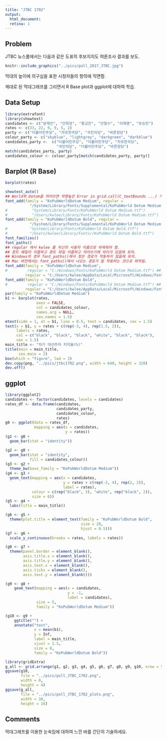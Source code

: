 ```yaml
---
title: "JTBC 1702"
output: 
  html_document:
  retina: 1
---
```


## Problem

JTBC 뉴스룸에서는 다음과 같은 도표의 후보지지도 여론조사 결과를 보도. 

```r
knitr::include_graphics("../pics/poll_2017_JTBC.jpg")
```

<!--
![JTBC 뉴스룸 2017. 2월](../pics/poll_2017_JTBC.jpg)
-->

막대의 높이에 의구심을 표한 시청자들의 항의에 직면함. 

제대로 된 막대그래프를 그리면서 R Base plot과 ggplot에 대하여 학습.


## Data Setup

```r
library(extrafont) 
library(showtext)
candidates <- c("문재인", "안희정", "황교안", "안철수", "이재명", "유승민") 
rates <- c(33, 22, 9, 9, 5, 2)
party <- c("더불어민주당", "자유한국당", "국민의당", "바른정당")
colour_party <- c("skyblue", "lightgrey", "darkgreen", "darkblue")
candidates_party <-  c("더불어민주당", "더불어민주당", "자유한국당", 
                       "국민의당", "더불어민주당", "바른정당")
match(candidates_party, party)
candidates_colour <- colour_party[match(candidates_party, party)]
```

<P style = "page-break-before:always">

## Barplot (R Base)

```r
barplot(rates)
```

<P style = "page-break-before:always">

```r
showtext_auto()
## World와 Dotum을 띄어쓰면 악명높은 Error in grid.call(C_textBounds ...) 가 나오게 되어 ttf 파일 이름과는 달리 붙여쓰게 되었음.
font_add(family = "KoPubWorldDotum Medium", regular =
           "/System/Library/Fonts/Supplemental/KoPubWorld Dotum Medium.ttf")
#           "System/Library/Fonts/KoPubWorld Dotum Medium.ttf")
#           "/Users/kwlee/Library/Fonts/KoPubWorld Dotum Medium.ttf")
font_add(family = "KoPubWorldDotum Bold", regular =
           "/System/Library/Fonts/Supplemental/KoPubWorld Dotum Medium.ttf")
#          "System/Library/Fonts/KoPubWorld Dotum Bold.ttf") 
#          "/Users/kwlee/Library/Fonts//KoPubWorld Dotum Bold.ttf")
font_families()
font_paths()
## regular 에서 kwlee 를 자신의 사용자 이름으로 바꿔줘야 함.
## 폰트 패밀리 이름하고 폰트 파일 이름하고 띄어쓰기에 차이가 있음에 유의.
## Windows의 경우 font_paths()에서 찾은 경로가 작동하지 않음에 유의.
## Mac 버전에서는 font_paths()에서 나오는 경로가 잘 작동하는 것으로 파악됨.
font_add(family = "KoPubWorldDotum Medium", 
#         regular = "C:/Windows/Fonts/KoPubWorld Dotum Medium.ttf") ## 작동하지 않음.
         regular = "C:/Users/kwlee/AppData/Local/Microsoft/Windows/Fonts/KoPubWorld Dotum Medium.ttf")
font_add(family = "KoPubWorldDotum Bold", 
#         regular = "C:/Windows/Fonts/KoPubWorld Dotum Medium.ttf") ## 작동하지 않음.
         regular = "C:/Users/kwlee/AppData/Local/Microsoft/Windows/Fonts/KoPubWorld Dotum Bold.ttf")
par(family = "KoPubWorldDotum Medium")
b1 <- barplot(rates, 
              axes = FALSE, 
              col = candidates_colour, 
              names.arg = NULL,
              cex.names = 1.5)
mtext(side = 1, at = b1, line = 0.5, text = candidates, cex = 1.5)
text(x = b1, y = rates + c(rep(-3, 4), rep(1.5, 2)), 
     labels = rates, 
     col = c("black", "black", "black", "white", "black", "black"),
     cex = 1.5)
main_title <- "차기 대선주자 지지율(%)"
title(main = main_title, 
      cex.main = 2)
box(which = "figure", lwd = 3)
dev.copy(png, "../pics/jtbc1702.png", width = 640, height = 320)
dev.off()
```

<P style = "page-break-before:always">

## ggplot

```r
library(ggplot2)
candidates <- factor(candidates, levels = candidates)
rates_df <- data.frame(candidates, 
                       candidates_party, 
                       candidates_colour,
                       rates)
g0 <- ggplot(data = rates_df, 
             mapping = aes(x = candidates, 
                           y = rates))
(g1 <- g0 +
  geom_bar(stat = "identity"))
```

<P style = "page-break-before:always">

```r
(g2 <- g0 +
  geom_bar(stat = "identity", 
           fill = candidates_colour))
(g3 <- g2 +
  theme_bw(base_family = "KoPubWorldDotum Medium"))
(g4 <- g3 +
  geom_text(mapping = aes(x = candidates, 
                          y = rates + c(rep(-3, 4), rep(2, 2)), 
                          label = rates), 
            colour = c(rep("black", 3), "white", rep("black", 2)),
            size = 6))
(g5 <- g4 +
  labs(title = main_title))
```

<P style = "page-break-before:always">

```r
(g6 <- g5 +
  theme(plot.title = element_text(family = "KoPubWorldDotum Bold", 
                                  size = 20, 
                                  hjust = 0.5)))
(g7 <- g6 +
  scale_y_continuous(breaks = rates, labels = rates))
```

<P style = "page-break-before:always">

```r
(g8 <- g7 +
  theme(panel.border = element_blank(),
        axis.title.x = element_blank(),
        axis.title.y = element_blank(),
        axis.text.x = element_blank(),
        axis.ticks = element_blank(), 
        axis.text.y = element_blank()))
```

```r
(g9 <- g8 +
    geom_text(mapping = aes(x = candidates,
                            y = -1,
                            label = candidates),
              size = 5,
              family = "KoPubWorldDotum Medium"))
```
<P style = "page-break-before:always">

```r
(g10 <- g9 +
    ggtitle("") +
    annotate("text", 
             x = mean(b1), 
             y = Inf, 
             label = main_title, 
             vjust = 1.5, 
             size = 8,
             family = "KoPubWorldDotum Bold"))
```

```r
library(gridExtra)
g_all <- grid.arrange(g1, g2, g3, g4, g5, g6, g7, g8, g9, g10, nrow = 5)
ggsave(g10, 
       file = "../pics/poll_JTBC_1702.png", 
       width = 8, 
       height = 4)
ggsave(g_all, 
       file = "../pics/poll_JTBC_1702_plots.png", 
       width = 10, 
       height = 16)
```

## Comments

막대그래프를 이용한 눈속임에 대하여 느낀 바를 간단히 기술하세요.